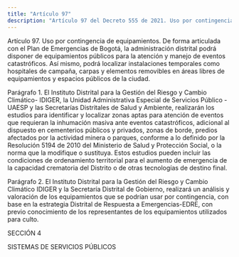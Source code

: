 ```yaml
---
title: "Artículo 97"
description: "Artículo 97 del Decreto 555 de 2021. Uso por contingencia de equipamientos."
---
```


Artículo 97. Uso por contingencia de equipamientos. De forma articulada con el Plan de Emergencias de Bogotá, la administración distrital podrá disponer de equipamientos públicos para la atención y manejo de eventos catastróficos. Así mismo, podrá localizar instalaciones temporales como hospitales de campaña, carpas y elementos removibles en áreas libres de equipamientos y espacios públicos de la ciudad.
 
Parágrafo 1. El Instituto Distrital para la Gestión del Riesgo y Cambio Climático- IDIGER, la Unidad Administrativa Especial de Servicios Público -UAESP y las Secretarías Distritales de Salud y Ambiente, realizarán los estudios para identificar y localizar zonas aptas para atención de eventos que requieran la inhumación masiva ante eventos catastróficos, adicional al dispuesto en cementerios públicos y privados, zonas de borde, predios afectados por la actividad minera o parques, conforme a lo definido por la Resolución 5194 de 2010 del Ministerio de Salud y Protección Social, o la norma que la modifique o sustituya. Estos estudios pueden incluir las condiciones de ordenamiento territorial para el aumento de emergencia de la capacidad crematoria del Distrito o de otras tecnologías de destino final.
 
Parágrafo 2. El Instituto Distrital para la Gestión del Riesgo y Cambio Climático IDIGER y la Secretaría Distrital de Gobierno, realizará un análisis y valoración de los equipamientos que se podrían usar por contingencia, con base en la estrategia Distrital de Respuesta a Emergencias-EDRE, con previo conocimiento de los representantes de los equipamientos utilizados para culto.
 
SECCIÓN 4
 
SISTEMAS DE SERVICIOS PÚBLICOS